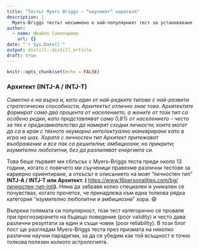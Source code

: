 ```yaml
---
title: "Тестът Myers Briggs – “научният“ хороскоп"
description: |
  Myers-Briggs тестът несъмнено е най-популярният тест за установяване на личностния тип. Дали обаче се справя 
author:
  - name: Ивайло Сакелариев
    url: {}
date: "`r Sys.Date()`"
output: distill::distill_article
draft: true
---
```


```r
knitr::opts_chunk$set(echo = FALSE)
```

### Архитект (**INTJ-A / INTJ-T**)

*Самотно е на върха и, като един от най-редките типове с най-развити стратегически способности, Архитектът отлично знае това. Архитектите формират само два процента от населението, а жените от този тип са особено редки, като представляват само 0,8% от населението -- често за тях е предизвикателство да намерят сходни личности, които могат да са в крак с тяхното неуморно интелектуално маневриране като в игра на шах. Хората с личностен тип Архитект притежават въображение и все пак са решителни; амбициозни, но прикрити; изумително любопитни, без да разпиляват енергията си.*

Това беше първият ми сблъсък с Myers-Briggs теста преди около 13 години, когато с повечето ми съученици правехме различни тестове за кариерно ориентиране, а откъсът е описанието на моят "личностен тип" **INTJ-A / INTJ-T или Архитект. (** [https://www.16personalities.com/bg/личностен-тип-intj](https://www.16personalities.com/bg/%D0%BB%D0%B8%D1%87%D0%BD%D0%BE%D1%81%D1%82%D0%B5%D0%BD-%D1%82%D0%B8%D0%BF-intj)**).** Няма да забравя колко специален и уникален се почувствах, когато прочетох, че принадлежа към една толкова рядка категория "изумително любопитни и амбициозни" хора. 😄

Въпреки голямата си популярност, този тест категорично се проваля при прогнозирането на бъдещо поведение (poor validity) и често дава различни резултати за един и същи човек (poor reliability). В този блог пост ще разгледам Myers-Briggs теста през призмата на няколко различни научни парадигми, за да се убедим как той всъщност е точно толкова полезен колкото астрологията.
